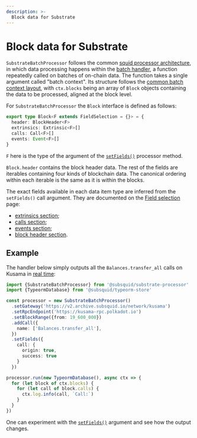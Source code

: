 ```yaml
---
description: >-
  Block data for Substrate
---
```


# Block data for Substrate

`SubstrateBatchProcessor` follows the common [squid processor architecture](/sdk/overview), in which data processing happens within the [batch handler](/sdk/reference/processors/architecture/#processorrun), a function repeatedly called on batches of on-chain data. The function takes a single argument called "batch context". Its structure follows the [common batch context layout](/sdk/reference/processors/architecture/#batch-context), with `ctx.blocks` being an array of `Block` objects containing the data to be processed, aligned at the block level.

For `SubstrateBatchProcessor` the `Block` interface is defined as follows:
```ts
export type Block<F extends FieldSelection = {}> = {
  header: BlockHeader<F>
  extrinsics: Extrinsic<F>[]
  calls: Call<F>[]
  events: Event<F>[]
}
```
`F` here is the type of the argument of the [`setFields()`](../field-selection) processor method.

`Block.header` contains the block header data. The rest of the fields are iterables containing four kinds of blockchain data. The canonical ordering within each iterable is the same as it is within the blocks.

The exact fields available in each data item type are inferred from the `setFields()` call argument. They are documented on the [Field selection](../field-selection) page:
 - [extrinsics section](../field-selection/#extrinsics);
 - [calls section](../field-selection/#calls);
 - [events section](../field-selection/#events);
 - [block header section](../field-selection/#block-headers).

## Example

The handler below simply outputs all the `Balances.transfer_all` calls on Kusama in [real time](/sdk/resources/unfinalized-blocks):

```ts
import {SubstrateBatchProcessor} from '@subsquid/substrate-processor'
import {TypeormDatabase} from '@subsquid/typeorm-store'

const processor = new SubstrateBatchProcessor()
  .setGateway('https://v2.archive.subsquid.io/network/kusama')
  .setRpcEndpoint('https://kusama-rpc.polkadot.io')
  .setBlockRange({from: 19_600_000})
  .addCall({
    name: ['Balances.transfer_all'],
  })
  .setFields({
    call: {
      origin: true,
      success: true 
    }
  }) 

processor.run(new TypeormDatabase(), async ctx => {
  for (let block of ctx.blocks) {
    for (let call of block.calls) {
      ctx.log.info(call, `Call:`)
    }
  }
})
```

One can experiment with the [`setFields()`](../field-selection) argument and see how the output changes.

[//]: # (!!!! For more elaborate examples, check examples and batch processor in action)

